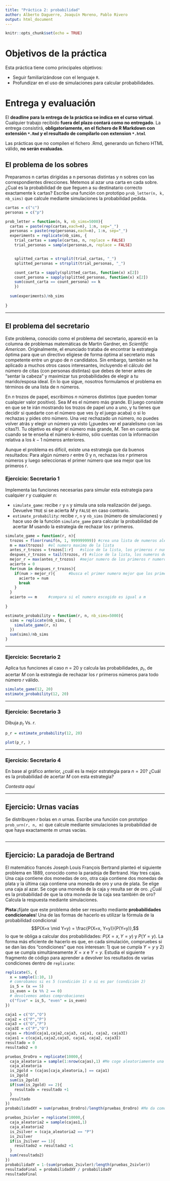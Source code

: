 ```yaml
---
title: "Práctica 2: probabilidad"
author: Alberto Daguerre, Joaquín Moreno, Pablo Rivero
output: html_document
---
```


```r
knitr::opts_chunk$set(echo = TRUE)
```

# Objetivos de la práctica
Esta práctica tiene como principales objetivos:
    
* Seguir familiarizándose con el lenguaje `R`.
* Profundizar en el uso de simulaciones para calcular probabilidades.

# Entrega y evaluación 
El **deadline para la entrega de la práctica se indica en el curso virtual**.
Cualquier trabajo recibido **fuera del plazo contará como no entregado**. La
entrega consistirá, **obligatoriamente, en el fichero de R Markdown con 
extensión `*.Rmd` y el resultado de compilarlo con extension `*.html` **

Las prácticas que no compilen el fichero .Rmd, generando un fichero HTML válido,
**no serán evaluadas**.

## El problema de los sobres
Preparamos n cartas dirigidas a n personas distintas y n sobres con las correspondientes
direcciones. Metemos al azar una carta en cada sobre. ¿Cual es la probabilidad de que
lleguen a su destinatario correcto exactamente k cartas? Escribe una función con prototipo
`prob_letter(n, k, nb_sims)` que calcule mediante simulaciones la probabilidad pedida.

```r
cartas = c("c")
personas = c("p")

prob_letter = function(n, k, nb_sims=5000){
  cartas = paste(rep(cartas,each=n), 1:n, sep="_")
  personas = paste(rep(personas,each=n), 1:n, sep="_")
  experiments = replicate(nb_sims, {
    trial_cartas = sample(cartas, n, replace = FALSE)
    trial_personas = sample(personas,n, replace = FALSE)


    splitted_cartas = strsplit(trial_cartas, "_")
    splitted_personas = strsplit(trial_personas, "_")

    count_carta = sapply(splitted_cartas, function(x) x[2])
    count_persona = sapply(splitted_personas, function(x) x[2])
    sum(count_carta == count_persona) == k
    })
  
  sum(experiments)/nb_sims
  
}
```
-----

## El problema del secretario
Este problema, conocido como el problema del secretario, apareció en la columna
de problemas matemáticas de Martin Gardner, en *Scientific American*. Originalmente,
el enunciado trataba de encontrar la estrategia óptima para que un directivo 
eligiese de forma óptima al secretario más competente entre un grupo de $n$ 
candidatos. Sin embargo, también se ha aplicado a muchos otros casos 
interesantes, incluyendo el cálculo del número de citas (con personas distintas)
que debes de tener antes de "sentar la cabeza" y maximizar tus probabilidades
de elegir a tu marido/esposa ideal. En lo que sigue, nosotros formulamos el 
problema en términos de una lista de n números.

En $n$ trozos de papel, escribimos $n$ números distintos (que pueden tomar cualquier
valor positivo). Sea $M$ es el número más grande. El juego consiste en que se te
irán mostrando los trozos de papel  uno a uno, y tu tienes que decidir si quedarte
con el número que ves (y el juego acaba) o si lo rechazas y pides otro número. Una vez
rechazado un número, no puedes volver atrás y elegir un número ya visto (¿puedes 
ver el paralelismo con las citas?). Tu objetivo es elegir el número más grande, 
$M$. Ten en cuenta que cuando se te enseña el número k-ésimo, sólo cuentas con 
la información relativa a los $k-1$ números anteriores.

Aunque el problema es difícil, existe una estrategia que da buenos resultados: 
Para algún número $r$ entre 0 y n, rechazas los $r$ primeros números y luego
seleccionas el primer número que sea mejor que los primeros $r$.

### Ejercicio: Secretario 1
Implementa las funciones necesarias para simular esta estrategia para cualquier
$r$ y cualquier $n$:
    
* `simulate_game`: recibe `r` y `n` y simula una sola realización del juego.
Devuelve `TRUE` si se acierta $M$ y `FALSE` en caso contrario.
* `estimate_probability`: recibe `r`, `n` y `nb_sims` (número de simulaciones)
y hace uso de la función `simulate_game` para calcular la probabilidad de acertar 
$M$ usando la estrategia de rechazar los $r$ primeros. 

```r
simulate_game = function(r, n){
  trozos = floor(runif(n, 1, 999999999)) #crea una lista de numeros aleatorios de tamaño n
  m = max(trozos)  #el numero maximo de la lista
  antes_r_trozos = trozos[1:r]   #slice de la lista, los primeros r numeros
  despues_r_trozos = tail(trozos, r) #slice de la lista, los numeros despues de r
  mejor_r = max(antes_r_trozos)  #mejor numero de los primeros r numeros
  acierto = 0
  for(num in despues_r_trozos){
    if(num > mejor_r){      #busca el primer numero mejor que los primeros r
      acierto = num       
      break
    }
  }
  acierto == m     #compara si el numero escogido es igual a m
 
}

estimate_probability = function(r, n, nb_sims=5000){
  sims = replicate(nb_sims, {
    simulate_game(r, n)
  })
  sum(sims)/nb_sims
}
```
-----

### Ejercicio: Secretario 2
Aplica tus funciones al caso $n$ = 20 y calcula las probabilidades, $p_r$,
de acertar $M$ con la estrategia de rechazar los $r$ primeros números para 
todo número $r$ válido.

```r
simulate_game(12, 20)
estimate_probability(12, 20)
```
-----

### Ejercicio: Secretario 3
Dibuja $p_r$ Vs. $r$.

```r
p_r = estimate_probability(12, 20)

plot(p_r, )
```
-----


### Ejercicio: Secretario 4
En base al gráfico anterior, ¿cuál es la mejor estrategia para $n=20$? ¿Cuál es
la probabilidad de  acertar $M$ con esta estrategia?

*Contesta aquí*

-----

## Ejercicio: Urnas vacías
Se distribuyen $r$ bolas en $n$ urnas. Escribe una función con prototipo 
`prob_urn(r, n, m)` que
calcule mediante simulaciones la probabilidad de que haya exactamente $m$ 
urnas vacías.

```r

```

-----
## Ejercicio: La paradoja de Bertrand
El matemático francés Joseph Louis François Bertrand planteó el siguiente problema en 1889, conocido
como la paradoja de Bertrand. Hay tres cajas. Una caja contiene dos monedas de oro, otra caja 
contiene dos monedas de plata y la última caja contiene una moneda de oro y una de plata. Se elige 
una caja al azar. Se coge una moneda de la caja y resulta ser de oro. ¿Cuál es la probabilidad de que
la otra moneda de la caja sea también de oro? Calcula la respuesta mediante simulaciones. 

**Pista**:¡fíjate que este problema debe ser resuelto mediante **probabilidades condicionales**! 
Una de las formas de hacerlo es utilizar la fórmula de la probabilidad condicional
$$P(X=x \mid Y=y) = \frac{P(X=x, Y=y)}{P(Y=y)},$$
lo que te obliga a calcular dos probabilidades: $P(X=x, Y=y)$ y $P(Y=y)$. La 
forma más eficiente de hacerlo es que, en cada simulación, compruebes si se dan
las dos "condiciones"  que nos interesan: 1) que se cumpla $Y=y$ y 2) que se cumpla
simultáneamente  $X=x$ e $Y=y$. Estudia el siguiente fragmento de código para aprender a devolver 
los resultados de varias condiciones dentro de `replicate`:

```r
replicate(5, {
  x = sample(1:10, 1)
  # comrobamos si es 5 (condición 1) o si es par (condición 2)
  is_5 = (x == 5)
  is_even = (x %% 2 == 0)
  # devolvemos ambas comprobaciones
  c("five" = is_5, "even" = is_even)
})
```


```r
caja1 = c("O","O")
caja2 = c("P","P")
caja3 = c("O","P")
caja3I = c("P","O")
cajas = rbind(caja1,caja2,caja3, caja1, caja2, caja3I)
cajas1 = c(caja1,caja2,caja3, caja1, caja2, caja3I)
resultado = 0
resultado2 = 0

pruebas_OroOro = replicate(10000,{
  caja_aleatoria = sample(1:nrow(cajas),1) #Me coge aleatoriamente una caja
  caja_aleatoria
  is_2gold = (cajas[caja_aleatoria,] == caja1)
  is_2gold
  sum(is_2gold)
  if(sum(is_2gold) == 2){
    resultado = resultado +1
  }
  resultado
})
probabilidadXY = sum(pruebas_OroOro)/length(pruebas_OroOro) #Me da como resultado la probabilidad de que salga la caja de oro y oro, es decir (P(X = oro, Y = oro))

pruebas_2sivler = replicate(10000,{
  caja_aleatoria2 = sample(cajas1,1)
  caja_aleatoria2
  is_2silver = (caja_aleatoria2 == "P")
  is_2silver
  if(is_2silver == 1){
    resultado2 = resultado2 +1
  }
  sum(resultado2)
})
probabilidadY = 1-(sum(pruebas_2sivler)/length(pruebas_2sivler))
resultadoFinal = probabilidadXY / probabilidadY
resultadoFinal

```

